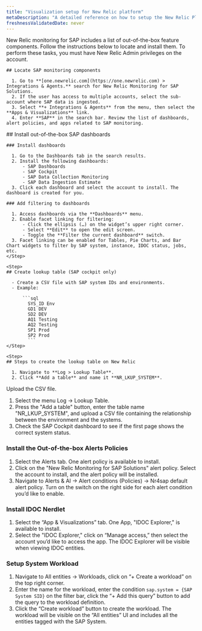 ```yaml
---
title: "Visualization setup for New Relic platform"
metaDescription: "A detailed reference on how to setup the New Relic Platform for the SAP environment"
freshnessValidatedDate: never
---
```


New Relic monitoring for SAP includes a list of out-of-the-box feature components. Follow the instructions below to locate and install them. To perform these tasks, you must have New Relic Admin privileges on the account.

    ## Locate SAP monitoring components

      1. Go to **[one.newrelic.com](https://one.newrelic.com) > Integrations & Agents.** search for New Relic Monitoring for SAP Solutions.
      2. If the user has access to multiple accounts, select the sub-account where SAP data is ingested.
      3. Select **+ Integrations & Agents** from the menu, then select the **Apps & Visualizations** link.
      4. Enter **SAP** in the search bar. Review the list of dashboards, alert policies, and apps related to SAP monitoring.

<Steps>
  <Step>
    ## Install out-of-the-box SAP dashboards
    
    ### Install dashboards

      1. Go to the Dashboards tab in the search results.
      2. Install the following dashboards:
          - SAP Dashboards
          - SAP Cockpit
          - SAP Data Collection Monitoring
          - SAP Data Ingestion Estimate
      3. Click each dashboard and select the account to install. The dashboard is created for you.

    ### Add filtering to dashboards

      1. Access dashboards via the **Dashboards** menu.
      2. Enable facet linking for filtering:
          - Click the ellipsis (…) on the widget’s upper right corner.
          - Select **Edit** to open the edit screen.
          - Toggle the **Filter the current dashboard** switch.
      3. Facet linking can be enabled for Tables, Pie Charts, and Bar Chart widgets to filter by SAP system, instance, IDOC status, jobs, etc.
    </Step>

    <Step>
    ## Create lookup table (SAP cockpit only)

      - Create a CSV file with SAP system IDs and environments.
      - Example:

          ```sql
            SYS_ID Env
            GD1 DEV
            SD2 DEV
            AQ1 Testing
            AQ2 Testing
            SP1 Prod
            SP2 Prod
            ```
    </Step>

    <Step>
    ## Steps to create the lookup table on New Relic

      1. Navigate to **Log > Lookup Table**.
      2. Click **Add a table** and name it **NR_LKUP_SYSTEM**.
Upload the CSV file.


1. Select the menu Log -> Lookup Table.
2. Press the "Add a table" button, enter the table name "NR_LKUP_SYSTEM", and upload a CSV file containing the relationship between the environment and the systems.
3. Check the SAP Cockpit dashboard to see if the first page shows the correct system status.

  </Step>
</Steps>



### Install the Out-of-the-box Alerts Policies

1. Select the Alerts tab. One alert policy is available to install.
2. Click on the "New Relic Monitoring for SAP Solutions" alert policy. Select the account to install, and the alert policy will be installed.
3. Navigate to Alerts & AI -> Alert conditions (Policies) -> Nr4sap default alert policy. Turn on the switch on the right side for each alert condition you’d like to enable.

### Install IDOC Nerdlet

1. Select the “App & Visualizations” tab. One App, "IDOC Explorer," is available to install.
2. Select the "IDOC Explorer," click on “Manage access,” then select the account you’d like to access the app. The IDOC Explorer will be visible when viewing IDOC entities.

### Setup System Workload

1. Navigate to All entities -> Workloads, click on “+ Create a workload” on the top right corner.
2. Enter the name for the workload, enter the condition `sap.system = {SAP System SID}` on the filter bar, click the “+ Add this query” button to add the query to the workload definition.
3. Click the “Create workload” button to create the workload. The workload will be visible on the “All entities” UI and includes all the entities tagged with the SAP System.

